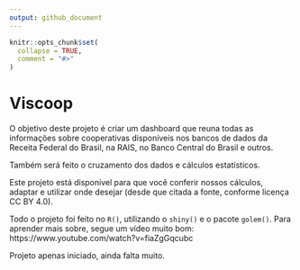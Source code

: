 ```yaml
---
output: github_document
---
```


<!-- README.md is generated from README.Rmd. Please edit that file -->

```r
knitr::opts_chunk$set(
  collapse = TRUE,
  comment = "#>"
)
```

# Viscoop

<!-- badges: start -->
<!-- badges: end -->

O objetivo deste projeto é criar um dashboard que reuna todas as informações sobre cooperativas disponíveis nos bancos de dados da Receita Federal do Brasil, na RAIS, no Banco Central do Brasil e outros.

Também será feito o cruzamento dos dados e cálculos estatísticos.


Este projeto está disponível para que você conferir nossos cálculos, adaptar e utilizar onde desejar (desde que citada a fonte, conforme licença CC BY 4.0).

Todo o projeto foi feito no `R()`, utilizando o `shiny()` e o pacote `golem()`. Para aprender mais sobre, segue um vídeo muito bom: https://www.youtube.com/watch?v=fiaZgGqcubc

Projeto apenas iniciado, ainda falta muito.
